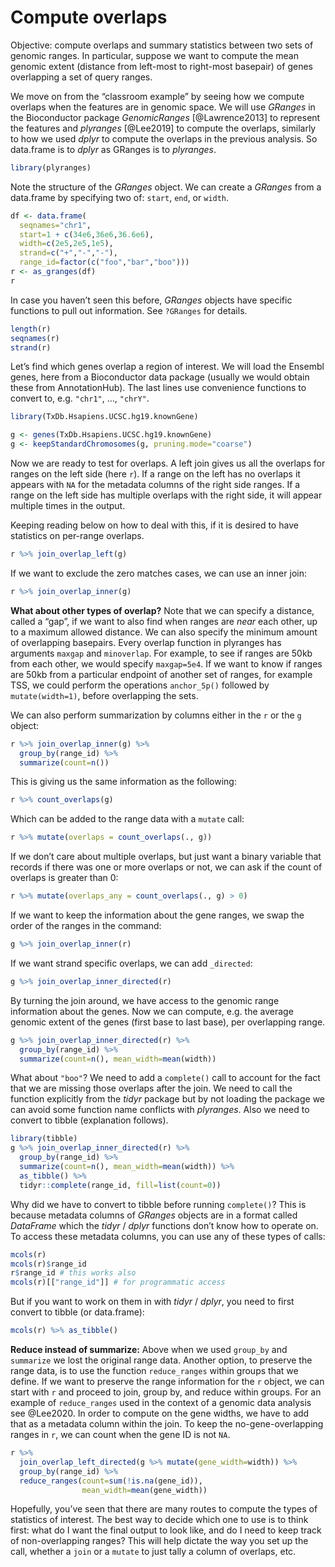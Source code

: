 # Compute overlaps

Objective: compute overlaps and summary statistics between two sets of
genomic ranges. In particular, suppose we want to compute the mean
genomic extent (distance from left-most to right-most basepair) of 
genes overlapping a set of query ranges.

We move on from the "classroom example" by seeing how we compute
overlaps when the features are in genomic space. We will use *GRanges*
in the Bioconductor package *GenomicRanges* [@Lawrence2013]
to represent the features and *plyranges* [@Lee2019]
to compute the overlaps, similarly to how we used
*dplyr* to compute the overlaps in the previous analysis. So
data.frame is to *dplyr* as GRanges is to *plyranges*.

```r
library(plyranges)
```

Note the structure of the *GRanges* object. We can create a *GRanges*
from a data.frame by specifying two of: `start`, `end`, or `width`.

```r
df <- data.frame(
  seqnames="chr1",
  start=1 + c(34e6,36e6,36.6e6),
  width=c(2e5,2e5,1e5),
  strand=c("+","-","-"),
  range_id=factor(c("foo","bar","boo")))
r <- as_granges(df)
r
```

In case you haven't seen this before, *GRanges* objects have specific
functions to pull out information. See `?GRanges` for details.

```r
length(r)
seqnames(r)
strand(r)
```

Let's find which genes overlap a region of interest. We will load the
Ensembl genes, here from a Bioconductor data package (usually we would
obtain these from AnnotationHub). The last lines use convenience
functions to convert to, e.g. `"chr1"`, ..., `"chrY"`.

```r
library(TxDb.Hsapiens.UCSC.hg19.knownGene)
```

```r
g <- genes(TxDb.Hsapiens.UCSC.hg19.knownGene)
g <- keepStandardChromosomes(g, pruning.mode="coarse")
```

Now we are ready to test for overlaps. A left join gives us all the
overlaps for ranges on the left side (here `r`). If a range on the
left has no overlaps it appears with `NA` for the metadata columns of
the right side ranges. If a range on the left side has multiple
overlaps with the right side, it will appear multiple times in the
output. 

Keeping reading below on how to deal with this, if it is desired to
have statistics on per-range overlaps.

```r
r %>% join_overlap_left(g)
```

If we want to exclude the zero matches cases, we can use an inner
join:

```r
r %>% join_overlap_inner(g)
```

**What about other types of overlap?**
Note that we can specify a distance, called a "gap", if we want to
also find when ranges are *near* each other, up to a maximum allowed
distance. We can also specify the minimum amount of overlapping
basepairs. Every overlap function in plyranges has arguments `maxgap`
and `minoverlap`. For example, to see if ranges are 50kb from each
other, we would specify `maxgap=5e4`. If we want to know if ranges are
50kb from a particular endpoint of another set of ranges, for example
TSS, we could perform the operations `anchor_5p()` followed by
`mutate(width=1)`, before overlapping the sets.

We can also perform summarization by columns either in the `r` or the
`g` object:

```r
r %>% join_overlap_inner(g) %>%
  group_by(range_id) %>%
  summarize(count=n())
```

This is giving us the same information as the following:

```r
r %>% count_overlaps(g)
```

Which can be added to the range data with a `mutate` call:

```r
r %>% mutate(overlaps = count_overlaps(., g))
```

If we don't care about multiple overlaps, but just want a binary 
variable that records if there was one or more overlaps or not,
we can ask if the count of overlaps is greater than 0:

```r
r %>% mutate(overlaps_any = count_overlaps(., g) > 0)
```

If we want to keep the information about the gene ranges, we swap the
order of the ranges in the command:

```r
g %>% join_overlap_inner(r)
```

If we want strand specific overlaps, we can add `_directed`:

```r
g %>% join_overlap_inner_directed(r)
```

By turning the join around, we have access to the genomic range 
information about the genes. Now we can compute, e.g. the average 
genomic extent of the genes (first base to last base), per overlapping
range.

```r
g %>% join_overlap_inner_directed(r) %>%
  group_by(range_id) %>%
  summarize(count=n(), mean_width=mean(width))
```

What about `"boo"`? We need to add a `complete()` call to account for
the fact that we are missing those overlaps after the join. We need to
call the function explicitly from the *tidyr* package but by not
loading the package we can avoid some function name conflicts with
*plyranges*. Also we need to convert to tibble (explanation
follows).

```r
library(tibble)
g %>% join_overlap_inner_directed(r) %>%
  group_by(range_id) %>%
  summarize(count=n(), mean_width=mean(width)) %>%
  as_tibble() %>%
  tidyr::complete(range_id, fill=list(count=0))
```

Why did we have to convert to tibble before running `complete()`?
This is because metadata columns of *GRanges* objects are in a format
called *DataFrame* which the *tidyr* / *dplyr* functions don't know
how to operate on. To access these metadata columns, you can use any
of these types of calls:

```r
mcols(r)
mcols(r)$range_id
r$range_id # this works also
mcols(r)[["range_id"]] # for programmatic access
```

But if you want to work on them in with *tidyr* / *dplyr*, you need to
first convert to tibble (or data.frame):

```r
mcols(r) %>% as_tibble()
```

**Reduce instead of summarize:**
Above when we used `group_by` and `summarize` we lost the original
range data. Another option, to preserve the range data, is to use
the function `reduce_ranges` within groups that we define. If we want
to preserve the range information for the `r` object, we can start
with `r` and proceed to join, group by, and reduce within groups. 
For an example of `reduce_ranges` used in the context of a genomic
data analysis see @Lee2020.
In order to compute on the gene widths, we have to add that as a
metadata column within the join. To keep the no-gene-overlapping
ranges in `r`, we can count when the gene ID is not `NA`.

```r
r %>%
  join_overlap_left_directed(g %>% mutate(gene_width=width)) %>%
  group_by(range_id) %>%
  reduce_ranges(count=sum(!is.na(gene_id)),
                mean_width=mean(gene_width))
```

Hopefully, you've seen that there are many routes to compute the types
of statistics of interest. The best way to decide which one to use is
to think first: what do I want the final output to look like, and do I
need to keep track of non-overlapping ranges? This will help dictate
the way you set up the call, whether a `join` or a `mutate` to just
tally a column of overlaps, etc.
